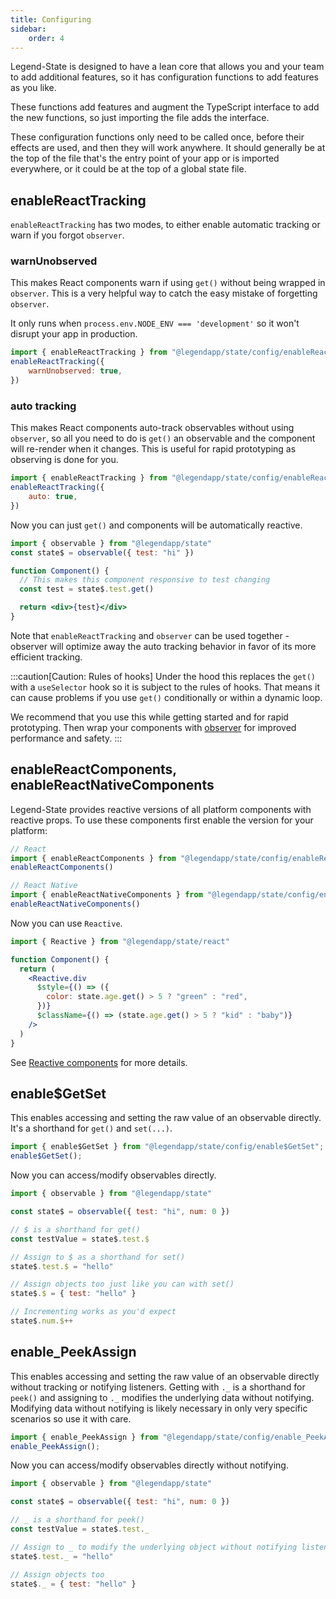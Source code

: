 ```yaml
---
title: Configuring
sidebar:
    order: 4
---
```


Legend-State is designed to have a lean core that allows you and your team to add additional features, so it has configuration functions to add features as you like.

These functions add features and augment the TypeScript interface to add the new functions, so just importing the file adds the interface.

These configuration functions only need to be called once, before their effects are used, and then they will work anywhere. It should generally be at the top of the file that's the entry point of your app or is imported everywhere, or it could be at the top of a global state file.

## enableReactTracking

`enableReactTracking` has two modes, to either enable automatic tracking or warn if you forgot `observer`.

### warnUnobserved

This makes React components warn if using `get()` without being wrapped in `observer`. This is a very helpful way to catch the easy mistake of forgetting `observer`.

It only runs when `process.env.NODE_ENV === 'development'` so it won't disrupt your app in production.

```js
import { enableReactTracking } from "@legendapp/state/config/enableReactTracking"
enableReactTracking({
    warnUnobserved: true,
})
```

### auto tracking

This makes React components auto-track observables without using `observer`, so all you need to do is `get()` an observable and the component will re-render when it changes. This is useful for rapid prototyping as observing is done for you.

```js
import { enableReactTracking } from "@legendapp/state/config/enableReactTracking"
enableReactTracking({
    auto: true,
})
```

Now you can just `get()` and components will be automatically reactive.

```jsx
import { observable } from "@legendapp/state"
const state$ = observable({ test: "hi" })

function Component() {
  // This makes this component responsive to test changing
  const test = state$.test.get()

  return <div>{test}</div>
}
```

Note that `enableReactTracking` and `observer` can be used together - observer will optimize away the auto tracking behavior in favor of its more efficient tracking.

:::caution[Caution: Rules of hooks]
Under the hood this replaces the `get()` with a `useSelector` hook so it is subject to the rules of hooks. That means it can cause problems if you use `get()` conditionally or within a dynamic loop.

We recommend that you use this while getting started and for rapid prototyping. Then wrap your components with [observer](../react-api/#observer) for improved performance and safety.
:::

## enableReactComponents, enableReactNativeComponents

Legend-State provides reactive versions of all platform components with reactive props. To use these components first enable the version for your platform:

```js
// React
import { enableReactComponents } from "@legendapp/state/config/enableReactComponents"
enableReactComponents()

// React Native
import { enableReactNativeComponents } from "@legendapp/state/config/enableReactNativeComponents"
enableReactNativeComponents()
```

Now you can use `Reactive`.

```jsx
import { Reactive } from "@legendapp/state/react"

function Component() {
  return (
    <Reactive.div
      $style={() => ({
        color: state.age.get() > 5 ? "green" : "red",
      })}
      $className={() => (state.age.get() > 5 ? "kid" : "baby")}
    />
  )
}
```

See [Reactive components](../../react/fine-grained-reactivity/#reactive-components) for more details.

## enable$GetSet

This enables accessing and setting the raw value of an observable directly. It's a shorthand for `get()` and `set(...)`.

```js
import { enable$GetSet } from "@legendapp/state/config/enable$GetSet";
enable$GetSet();
```

Now you can access/modify observables directly.

```js
import { observable } from "@legendapp/state"

const state$ = observable({ test: "hi", num: 0 })

// $ is a shorthand for get()
const testValue = state$.test.$

// Assign to $ as a shorthand for set()
state$.test.$ = "hello"

// Assign objects too just like you can with set()
state$.$ = { test: "hello" }

// Incrementing works as you'd expect
state$.num.$++
```

## enable_PeekAssign

This enables accessing and setting the raw value of an observable directly without tracking or notifying listeners. Getting with `._` is a shorthand for `peek()` and assigning to `._` modifies the underlying data without notifying. Modifying data without notifying is likely necessary in only very specific scenarios so use it with care.

```js
import { enable_PeekAssign } from "@legendapp/state/config/enable_PeekAssign";
enable_PeekAssign();
```

Now you can access/modify observables directly without notifying.

```js
import { observable } from "@legendapp/state"

const state$ = observable({ test: "hi", num: 0 })

// _ is a shorthand for peek()
const testValue = state$.test._

// Assign to _ to modify the underlying object without notifying listeners
state$.test._ = "hello"

// Assign objects too
state$._ = { test: "hello" }
```
